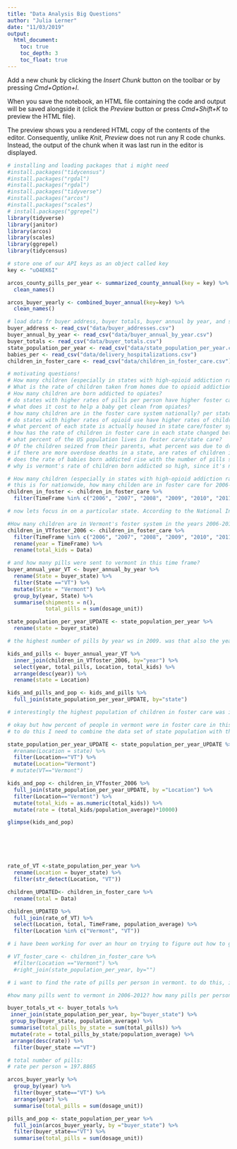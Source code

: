 ```yaml
---
title: "Data Analysis Big Questions"
author: "Julia Lerner"
date: "11/03/2019"
output:
  html_document:
    toc: true
    toc_depth: 3
    toc_float: true
---
```



Add a new chunk by clicking the *Insert Chunk* button on the toolbar or by pressing *Cmd+Option+I*.

When you save the notebook, an HTML file containing the code and output will be saved alongside it (click the *Preview* button or press *Cmd+Shift+K* to preview the HTML file). 

The preview shows you a rendered HTML copy of the contents of the editor. Consequently, unlike *Knit*, *Preview* does not run any R code chunks. Instead, the output of the chunk when it was last run in the editor is displayed.


```r
# installing and loading packages that i might need
#install.packages("tidycensus")
#install.packages("rgdal")
#install.packages("rgdal")
#install.packages("tidyverse")
#install.packages("arcos")
#install.packages("scales")
# install.packages("ggrepel")
library(tidyverse)
library(janitor)
library(arcos)
library(scales)
library(ggrepel)
library(tidycensus)

```

```r
# store one of our API keys as an object called key
key <- "uO4EK6I"

arcos_county_pills_per_year <- summarized_county_annual(key = key) %>%
  clean_names()

arcos_buyer_yearly <- combined_buyer_annual(key=key) %>%
  clean_names()


```

```r
# load data fr buyer address, buyer totals, buyer annual by year, and state population per year
buyer_address <- read_csv("data/buyer_addresses.csv")
buyer_annual_by_year <- read_csv("data/buyer_annual_by_year.csv")
buyer_totals <- read_csv("data/buyer_totals.csv")
state_population_per_year <- read_csv("data/state_population_per_year.csv")
babies_per <- read_csv("data/delivery_hospitalizations.csv")
children_in_foster_care <- read_csv("data/children_in_foster_care.csv")
```


```r
# motivating questions!
# How many children (especially in states with high-opioid addiction rates) have gone into foster care in the years 2006-2012? 
# What is the rate of children taken from homes due to opioid addiction? 
# How many children are born addicted to opiates? 
# do states with higher rates of pills per person have higher foster care costs?
# what does it cost to help a baby get clean from opiates?
# how many children are in the foster care system nationally? per state?
# do states with higher rates of opioid use have higher rates of children in state care? 
# what percent of each state is actually housed in state care/foster system? 
# how has the rate of children in foster care in each state changed between 2006-2012?
# what percent of the US population lives in foster care/state care?
# Of the children seized from their parents, what percent was due to drug abuse? specifically opioids?
# if there are more overdose deaths in a state, are rates of children in fostercare higher?
# does the rate of babies born addicted rise with the number of pills sent to each state?
# why is vermont's rate of children born addicted so high, since it's not in the rust belt?

```

```r
# How many children (especially in states with high-opioid addiction rates) have gone into foster care in the years 2006-2012? 
# this is for nationwide, how many childen are in foster care for 2006-2012. 
children_in_foster <- children_in_foster_care %>%
  filter(TimeFrame %in% c("2006", "2007", "2008", "2009", "2010", "2011", "2012") & Location=="United States")

# now lets focus in on a particular state. According to the National Inpatient Sample and State Inpatient Database, Healthcare Cost and Utilization Project info, Vermont has the highest rate of change in babies per 1000 born addicted to opioids. Let's start there. 
```

```r
#How many children are in Vermont's foster system in the years 2006-2012?
children_in_VTfoster_2006 <- children_in_foster_care %>%
  filter(TimeFrame %in% c("2006", "2007", "2008", "2009", "2010", "2011", "2012") & Location=="Vermont") %>%
  rename(year = TimeFrame) %>%
  rename(total_kids = Data)
```

```r
# and how many pills were sent to vermont in this time frame? 
buyer_annual_year_VT <- buyer_annual_by_year %>%
  rename(State = buyer_state) %>%
  filter(State =="VT") %>%
  mutate(State = "Vermont") %>%
  group_by(year, State) %>%
  summarise(shipments = n(),
            total_pills = sum(dosage_unit)) 
```

```r
state_population_per_year_UPDATE <- state_population_per_year %>%
  rename(state = buyer_state)
```

```r

# the highest number of pills by year ws in 2009. was that also the year with the highest number of children in the system? 

kids_and_pills <- buyer_annual_year_VT %>%
  inner_join(children_in_VTfoster_2006, by="year") %>%
  select(year, total_pills, Location, total_kids) %>%
  arrange(desc(year)) %>%
  rename(state = Location)

kids_and_pills_and_pop <- kids_and_pills %>%
  full_join(state_population_per_year_UPDATE, by="state")

# interestingly the highest population of children in foster care was in 2006, when there were 1,379 kids in foster care. In 2009, when 20,783,165 pills flooded VT, there were only 1062 kids in foster care. 

```

```r
# okay but how percent of people in vermont were in foster care in this time frame?
# to do this I need to combine the data set of state population with the number of children in foster care. I need to get VT to equal Vermont, and then i need to create a new column that divides the foster number by the state total population per year. 

state_population_per_year_UPDATE <- state_population_per_year_UPDATE %>%
  #rename(Location = state) %>%
  filter(Location=="VT") %>%
  mutate(Location="Vermont") 
 # mutate(VT=="Vermont")

kids_and_pop <- children_in_VTfoster_2006 %>%
  full_join(state_population_per_year_UPDATE, by ="Location") %>%
  filter(Location=="Vermont") %>%
  mutate(total_kids = as.numeric(total_kids)) %>%
  mutate(rate = (total_kids/population_average)*10000)

glimpse(kids_and_pop)






rate_of_VT <-state_population_per_year %>%
  rename(Location = buyer_state) %>%
  filter(str_detect(Location, "VT"))

children_UPDATED<- children_in_foster_care %>%
  rename(total = Data)

children_UPDATED %>%
  full_join(rate_of_VT) %>%
  select(Location, total, TimeFrame, population_average) %>% 
  filter(Location %in% c("Vermont", "VT"))

# i have been working for over an hour on trying to figure out how to get VT and Vermont to register as the same thing in this chart and i just can't figure it out so i am MOVING ON NOW. 

# VT_foster_care <- children_in_foster_care %>%
  #filter(Location =="Vermont") %>%
  #right_join(state_population_per_year, by="")

```

```r
# i want to find the rate of pills per person in vermont. to do this, i need to find the total pills per year, the population per year, and compare the two. 
```

```r
#how many pills went to vermont in 2006-2012? how many pills per person were sent to vermont in this time frame? 

buyer_totals_vt <- buyer_totals %>%
 inner_join(state_population_per_year, by="buyer_state") %>%
 group_by(buyer_state, population_average) %>%
 summarise(total_pills_by_state = sum(total_pills)) %>%
 mutate(rate = total_pills_by_state/population_average) %>%
 arrange(desc(rate)) %>%
  filter(buyer_state =="VT")

# total number of pills: 
# rate per person = 197.8865

arcos_buyer_yearly %>%
  group_by(year) %>%
  filter(buyer_state=="VT") %>%
  arrange(year) %>%
  summarise(total_pills = sum(dosage_unit)) 

pills_and_pop <- state_population_per_year %>%
  full_join(arcos_buyer_yearly, by ="buyer_state") %>%
  filter(buyer_state=="VT") %>%
  summarise(total_pills = sum(dosage_unit)) 

```













